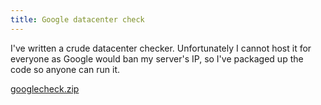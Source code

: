```yaml
---
title: Google datacenter check
---
```


I've written a crude datacenter checker. Unfortunately I cannot host it for everyone as Google would ban my server's IP, so I've packaged up the code so anyone can run it.  

[googlecheck.zip](/downloads/googlecheck.zip)

